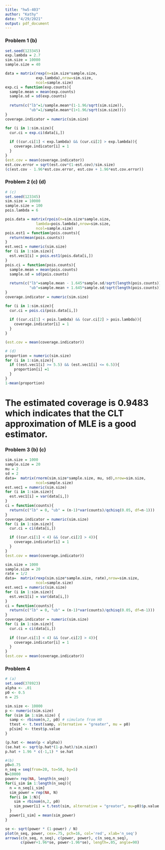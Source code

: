 ```yaml
---
title: "hw5-403"
author: "Kathy"
date: "4/29/2021"
output: pdf_document
---
```

### Problem 1 (b)
```r
set.seed(123345)
exp.lambda = 2.7
sim.size = 10000
sample.size = 40

data = matrix(rexp(n=sim.size*sample.size, 
              exp.lambda),nrow=sim.size,
              ncol=sample.size)
exp.ci = function(exp.counts){
  sample.mean = mean(exp.counts)
  sample.sd = sd(exp.counts)
  
  return(c("lb"=1/sample.mean*(1-1.96/sqrt(sim.size)), 
           "ub"=1/sample.mean*(1+1.96/sqrt(sim.size))))
}
coverage.indicator = numeric(sim.size)

for (i in 1:sim.size){
  cur.ci = exp.ci(data[i,])
  
  if ((cur.ci[1] < exp.lambda) && (cur.ci[2] > exp.lambda)){
    coverage.indicator[i] = 1
  }
}
(est.cov = mean(coverage.indicator))
est.cov.error = sqrt(est.cov*(1-est.cov)/sim.size)
(c(est.cov - 1.96*est.cov.error, est.cov + 1.96*est.cov.error))
```
### Problem 2 (c) (d)
```r
# (c)
set.seed(123345)
sim.size = 10000
sample.size = 100
pois.lambda = 6

pois.data = matrix(rpois(n=sim.size*sample.size, 
              lambda=pois.lambda),nrow=sim.size,
              ncol=sample.size)
pois.est1 = function(pois.counts){
  return(mean(pois.counts))
}
est.vec1 = numeric(sim.size)
for (i in 1:sim.size){
  est.vec1[i] = pois.est1(pois.data[i,])
}
pois.ci = function(pois.counts){
  sample.mean = mean(pois.counts)
  sample.sd = sd(pois.counts)
  
  return(c("lb"=sample.mean - 1.645*sample.sd/sqrt(length(pois.counts)), 
           "ub"=sample.mean + 1.645*sample.sd/sqrt(length(pois.counts))))
}
coverage.indicator = numeric(sim.size)

for (i in 1:sim.size){
  cur.ci = pois.ci(pois.data[i,])
  
  if ((cur.ci[1] < pois.lambda) && (cur.ci[2] > pois.lambda)){
    coverage.indicator[i] = 1
  }
}

(est.cov = mean(coverage.indicator))

# (d)
proportion = numeric(sim.size)
for (i in 1:sim.size){
  if ((est.vec1[i] >= 5.5) && (est.vec1[i] <= 6.5)){
    proportion[i] =1
  }
}
1-mean(proportion)
```
# The estimated coverage is 0.9483 which indicates that the CLT approximation of MLE is a good estimator.

### Problem 3 (b) (c)
```r
sim.size = 1000
sample.size = 20
mu = 2
sd = 2
data=  matrix(rnorm(sim.size*sample.size, mu, sd),nrow=sim.size,
              ncol=sample.size)
est.vec1 = numeric(sim.size)
for (i in 1:sim.size){
  est.vec1[i] = var(data[i,])
}
ci = function(counts){
  return(c("lb" = 0, "ub" = (n-1)*var(counts)/qchisq(0.05, df=n-1)))
}
coverage.indicator = numeric(sim.size)
for (i in 1:sim.size){
  cur.ci = ci(data[i,])

  if ((cur.ci[1] < 4) && (cur.ci[2] > 4)){
    coverage.indicator[i] = 1
  }
}
(est.cov = mean(coverage.indicator))

sim.size = 1000
sample.size = 20
rate = 1/2
data=  matrix(rexp(sim.size*sample.size, rate),nrow=sim.size,
              ncol=sample.size)
est.vec1 = numeric(sim.size)
for (i in 1:sim.size){
  est.vec1[i] = var(data[i,])
}
ci = function(counts){
  return(c("lb" = 0, "ub" = (n-1)*var(counts)/qchisq(0.05, df=n-1)))
}
coverage.indicator = numeric(sim.size)
for (i in 1:sim.size){
  cur.ci = ci(data[i,])
  
  if ((cur.ci[1] < 4) && (cur.ci[2] > 4)){
    coverage.indicator[i] = 1
  }
}
(est.cov = mean(coverage.indicator))
```

### Problem 4
```r
# (a)
set.seed(378923)
alpha <- .01
p0 <- 0.5 
n = 25

sim.size <- 10000           
p <- numeric(sim.size)    
for (sim in 1:sim.size) {
  samp <- rbinom(n,2, p0) # simulate from H0
  ttest <- t.test(samp, alternative = "greater", mu = p0)
  p[sim] <- ttest$p.value
}

(p.hat <- mean(p < alpha))
(se.hat <- sqrt(p.hat*(1-p.hat)/sim.size))
p.hat + 1.96 * c(-1,1) * se.hat

#(b)
p0=0.75
n_seq = seq(from=20, to=50, by=5)
N=10000
power= rep(NA, length(n_seq))
for(i_sim in 1:length(n_seq)){
  n = n_seq[i_sim]
  sim_power = rep(NA, N)
  for(i in 1:N){
    sim = rbinom(n,2, p0)
    sim_power[i] = t.test(sim, alternative = "greater", mu=p0)$p.value < alpha
  }
  power[i_sim] = mean(sim_power)
}

se <- sqrt(power * (1-power) / N)
plot(n_seq, power, cex=.75, pch=16, col='red', xlab='n_seq')
arrows(c(n_seq, n_seq), c(power, power), c(n_seq,n_seq), 
       c(power+1.96*se, power-1.96*se), length=.05, angle=90)

```



















